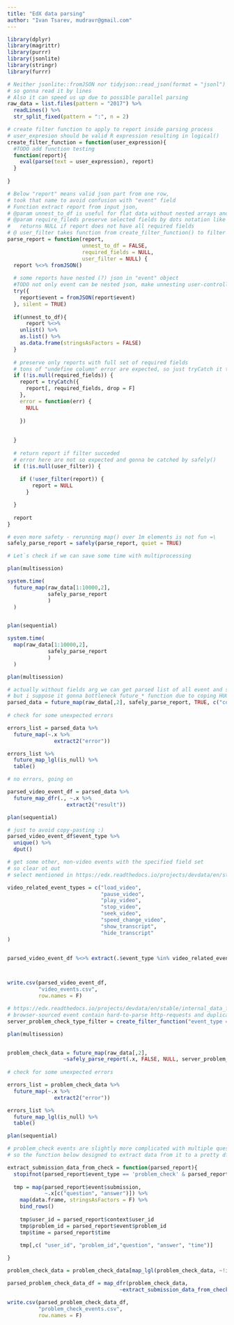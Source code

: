 ```yaml
---
title: "EdX data parsing"
author: "Ivan Tsarev, mudravr@gmail.com"
---
```


```r
library(dplyr)
library(magrittr)
library(purrr)
library(jsonlite)
library(stringr)
library(furrr)
```

```r
# Neither jsonlite::fromJSON nor tidyjson::read_json(format = "jsonl") can deal with this format
# so gonna read it by lines
# Also it can speed us up due to possible parallel parsing
raw_data = list.files(pattern = "2017") %>%
  readLines() %>%                             
  str_split_fixed(pattern = ":", n = 2)

```

```r
# create filter function to apply to report inside parsing process
# user_expresion should be valid R expression resulting in logical()
create_filter_function = function(user_expression){
  #TODO add function testing 
  function(report){
    eval(parse(text = user_expression), report)
  }
  
}

# Below "report" means valid json part from one row, 
# took that name to avoid confusion with "event" field 
# Function extract report from input json, 
# @param unnest_to_df is useful for flat data without nested arrays and staff
# @param require_fileds preserve selected fields by dots notation like event.user_id
#   returns NULL if report does not have all required fields
# @ user_filter takes function from create_filter_function() to filter reports
parse_report = function(report,
                        unnest_to_df = FALSE,
                        required_fields = NULL,
                        user_filter = NULL) {
  report %<>% fromJSON()
  
  # some reports have nested (?) json in "event" object
  #TODO not only event can be nested json, make unnesting user-controlled
  try({
    report$event = fromJSON(report$event)
  }, silent = TRUE)
  
  if(unnest_to_df){
      report %<>%
    unlist() %>%
    as.list() %>%
    as.data.frame(stringsAsFactors = FALSE)
  }
  
  # preserve only reports with full set of required fields
  # tons of "undefine column" error are expected, so just tryCatch it to NULL 
  if (!is.null(required_fields)) {
    report = tryCatch({
      report[, required_fields, drop = F]
    },
    error = function(err) {
      NULL
      
    })
    
    
  }
  
  # return report if filter succeded
  # error here are not so expected and gonna be catched by safely()
  if (!is.null(user_filter)) {
    
    if (!user_filter(report)) {
        report = NULL
      } 

  }
  
  report
}

# even more safety - rerunning map() over 1m elements is not fun =\
safely_parse_report = safely(parse_report, quiet = TRUE)

```

```r

# Let`s check if we can save some time with multiprocessing

plan(multisession)

system.time(
  future_map(raw_data[1:10000,2],
             safely_parse_report
             )
  )


plan(sequential)

system.time(
  map(raw_data[1:10000,2],
             safely_parse_report
             )
  )

```

```r
plan(multisession)

# actually without fields arg we can get parsed list of all event and subset it later for both output table
# but i suppose it gonna bottleneck future_* function due to coping HUGE object into workers 
parsed_data = future_map(raw_data[,2], safely_parse_report, TRUE, c("context.user_id","event.id","event_type","time"))
  
# check for some unexpected errors 

errors_list = parsed_data %>%
  future_map(~.x %>%
               extract2("error")) 

errors_list %>%
  future_map_lgl(is_null) %>%
  table()

# no errors, going on

parsed_video_event_df = parsed_data %>%
  future_map_dfr(., ~.x %>%
                   extract2("result"))

plan(sequential)

```

```r

# just to avoid copy-pasting :)
parsed_video_event_df$event_type %>%
  unique() %>%
  dput()

# get some other, non-video events with the specified field set
# so clear ot out
# select mentioned in https://edx.readthedocs.io/projects/devdata/en/stable/internal_data_formats/tracking_logs.html#video-interaction-events types

video_related_event_types = c("load_video",
                              "pause_video",
                              "play_video",
                              "stop_video",
                              "seek_video",
                              "speed_change_video",
                              "show_transcript",
                              "hide_transcript"
)


parsed_video_event_df %<>% extract(.$event_type %in% video_related_event_types,)



write.csv(parsed_video_event_df,
          "video_events.csv",
          row.names = F)

```

```r
# https://edx.readthedocs.io/projects/devdata/en/stable/internal_data_formats/tracking_logs.html#problem-check-server
# browser-sourced event contain hard-to-parse http-requests and duplicate data so screw them
server_problem_check_type_filter = create_filter_function("event_type == 'problem_check' & event_source == 'server'")

plan(multisession)


problem_check_data = future_map(raw_data[,2],
                  ~safely_parse_report(.x, FALSE, NULL, server_problem_check_type_filter))
 
# check for some unexpected errors 

errors_list = problem_check_data %>%
  future_map(~.x %>%
               extract2("error")) 

errors_list %>%
  future_map_lgl(is_null) %>%
  table()

plan(sequential)

```

```r

# problem_check events are slightly more complicated with multiple questions and answer inside
# so the function below designed to extract data from it to a pretty df

extract_submission_data_from_check = function(parsed_report){
  stopifnot(parsed_report$event_type == 'problem_check' & parsed_report$event_source == 'server')
  
  tmp = map(parsed_report$event$submission,
            ~.x[c("question", "answer")]) %>%
    map(data.frame, stringsAsFactors = F) %>%
    bind_rows()
    
    tmp$user_id = parsed_report$context$user_id
    tmp$problem_id = parsed_report$event$problem_id
    tmp$time = parsed_report$time

    tmp[,c( "user_id", "problem_id","question", "answer", "time")]
  
}

```
 
```r

problem_check_data = problem_check_data[map_lgl(problem_check_data, ~!is.null(.x$result))]

parsed_problem_check_data_df = map_dfr(problem_check_data,
                                    ~extract_submission_data_from_check(.x$result))

write.csv(parsed_problem_check_data_df,
          "problem_check_events.csv",
          row.names = F)

```
